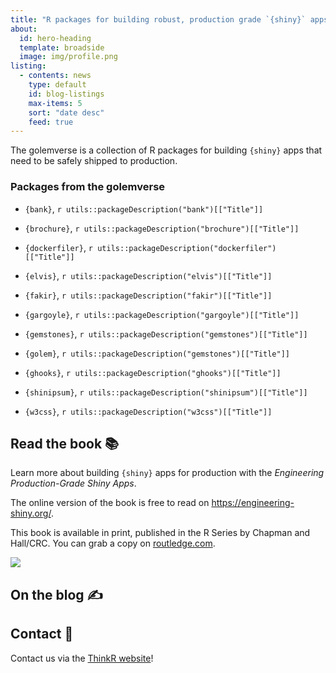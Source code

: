 ```yaml
---
title: "R packages for building robust, production grade `{shiny}` apps."
about:
  id: hero-heading
  template: broadside
  image: img/profile.png
listing:
  - contents: news
    type: default
    id: blog-listings
    max-items: 5
    sort: "date desc"
    feed: true
---
```


:::{#hero-heading}

The golemverse is a collection of R packages for building `{shiny}` apps that need to be safely shipped to production.

<!-- Install them all with:

```r
install.packages("golemverse")
``` -->

### Packages from the golemverse

- `{bank}`, `r utils::packageDescription("bank")[["Title"]]`

- `{brochure}`, `r utils::packageDescription("brochure")[["Title"]]`

- `{dockerfiler}`, `r utils::packageDescription("dockerfiler")[["Title"]]`

- `{elvis}`, `r utils::packageDescription("elvis")[["Title"]]`

- `{fakir}`, `r utils::packageDescription("fakir")[["Title"]]`

- `{gargoyle}`, `r utils::packageDescription("gargoyle")[["Title"]]`

- `{gemstones}`, `r utils::packageDescription("gemstones")[["Title"]]`

- `{golem}`, `r utils::packageDescription("gemstones")[["Title"]]`

- `{ghooks}`, `r utils::packageDescription("ghooks")[["Title"]]`

- `{shinipsum}`, `r utils::packageDescription("shinipsum")[["Title"]]`

- `{w3css}`, `r utils::packageDescription("w3css")[["Title"]]`


:::

## Read the book 📚

::: {.grid}

::: {.g-col-6}

Learn more about building `{shiny}` apps for production with the _Engineering Production-Grade Shiny Apps_.

The online version of the book is free to read on <https://engineering-shiny.org/>.

This book is available in print, published in the R Series by Chapman and Hall/CRC.
You can grab a copy on [routledge.com](https://www.routledge.com/Engineering-Production-Grade-Shiny-Apps/Fay-Rochette-Guyader-Girard/p/book/9780367466022).

:::

::: {.g-col-6}

![](img/engineering-shiny.jpg)

:::

:::

## On the blog ✍️

::: {#blog-listings}
:::

## Contact 📲

Contact us via the <a href = "https://rtask.thinkr.fr/contact/">ThinkR website</a>!

